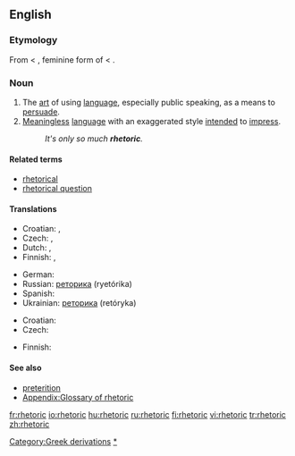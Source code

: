==English==
{{wikipedia}}

===Etymology===
From {{etyl|la}} {{term|rhetorica|rhētorica|langg=la}} < {{etyl|grc}} {{term|sc=polytonic|ῥητορική|tr=rētorikē|lang=grc}}, feminine form of {{term|sc=polytonic|ῥητορικός|tr=rētorikos||concerning public speech|lang=grc}} < {{term|sc=polytonic|ῥήτωρ|tr=rētōr||public speaker|lang=grc}}.

===Noun===
{{en-noun|-}}

# The [[art]] of using [[language]], especially public speaking, as a means to [[persuade]].
# [[meaningless|Meaningless]] [[language]] with an exaggerated style [[intend]]ed to [[impress]].
#: ''It's only so much '''rhetoric'''.''

====Related terms====
* [[rhetorical]]
* [[rhetorical question]]

====Translations====
{{trans-top|art of using language for persuasion}}
* Croatian: {{t-|hr|retorika|alt=retòrika|f}}, {{t-|hr|govorništvo|alt=gòvōrnīštvo|n}}
* Czech: {{t-|cs|řečnictví|n}}, {{t-|cs|rétorika|f}}
* Dutch: {{t-|nl|redekunde|f}}, {{t-|nl|retorica|f}}
* Finnish: {{t|fi|puhetaito}}, {{t|fi|retoriikka}}
{{trans-mid}}
* German: {{t+|de|Rhetorik|f}}
* Russian: [[реторика]] (ryetórika)
* Spanish: {{t-|es|retórica|f}}
* Ukrainian: [[реторика]] (retóryka)
{{trans-bottom}}

{{trans-top|meaningless language}}
* Croatian: {{t-|hr|retorika|alt=retòrika|f}}
* Czech: {{t|cs|rétorika|f}}
{{trans-mid}}
* Finnish: {{t|fi|retoriikka}}
{{trans-bottom}}

====See also====
* [[preterition]] <!--  you don't speak of something but you evoke it under a negative way -->
* [[Appendix:Glossary of rhetoric]]

[[Category:Greek derivations]]
[[Category:Rhetoric|*]]

[[fr:rhetoric]]
[[io:rhetoric]]
[[hu:rhetoric]]
[[ru:rhetoric]]
[[fi:rhetoric]]
[[vi:rhetoric]]
[[tr:rhetoric]]
[[zh:rhetoric]]
